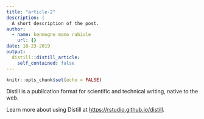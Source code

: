 ```yaml
---
title: "article-2"
description: |
  A short description of the post.
author:
  - name: kenmogne momo rabiole
    url: {}
date: 10-23-2019
output:
  distill::distill_article:
    self_contained: false
---
```


```r
knitr::opts_chunk$set(echo = FALSE)
```

Distill is a publication format for scientific and technical writing, native to the web.

Learn more about using Distill at <https://rstudio.github.io/distill>.

